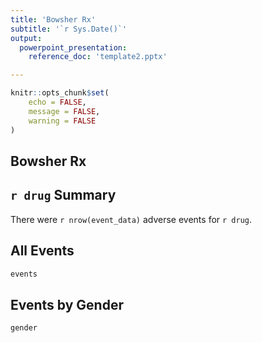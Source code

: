 ```yaml
---
title: 'Bowsher Rx'
subtitle: '`r Sys.Date()`'
output: 
  powerpoint_presentation:
    reference_doc: 'template2.pptx'

---
```


```r
knitr::opts_chunk$set(
	echo = FALSE,
	message = FALSE,
	warning = FALSE
)
```

## Bowsher Rx

## `r drug` Summary

There were `r nrow(event_data)` adverse events for `r drug`.

## All Events

```r
events
```


## Events by Gender

```r
gender
```
